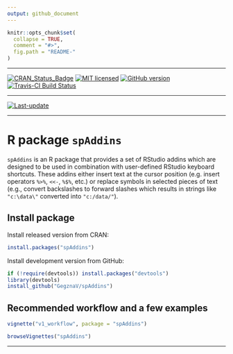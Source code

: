 ```yaml
---
output: github_document
---
```


<!-- README.md is generated from README.Rmd. Please edit that file -->

```r
knitr::opts_chunk$set(
  collapse = TRUE,
  comment = "#>",
  fig.path = "README-"
)
```

***

[![CRAN_Status_Badge](http://www.r-pkg.org/badges/version/spAddins)](https://cran.r-project.org/package=spAddins)
[![MIT licensed](https://img.shields.io/badge/license-MIT-blue.svg)](https://opensource.org/licenses/MIT)
[![GitHub version](https://img.shields.io/badge/GitHub-v`r packageVersion("spAddins")`-brightgreen.svg)](https://github.com/GegznaV/spAddins)
[![Travis-CI Build Status](https://travis-ci.org/GegznaV/spAddins.png?branch=master)](https://travis-ci.org/GegznaV/spAddins)

***

[![Last-update](https://img.shields.io/badge/last%20update-`r gsub('-', '--', Sys.Date())`-yellowgreen.svg)](/commits/master)

***


  
R package `spAddins` 
====================

`spAddins` is an R package that provides a set of RStudio addins which
are designed to be used in
combination with user-defined RStudio keyboard shortcuts. These
addins either insert text at the cursor position (e.g. insert
operators `%>%`, `<<-`, `%$%`, etc.) or replace symbols in selected
pieces of text (e.g., convert backslashes to forward slashes which results 
in strings like `"c:\data\"` converted into `"c:/data/"`).

Install package
----------------

Install released version from CRAN:
```r
install.packages("spAddins")
```

Install development version from GitHub:
```r
if (!require(devtools)) install.packages("devtools")
library(devtools)
install_github("GegznaV/spAddins")
```

Recommended workflow and a few examples
---------------------------------------

```r
vignette("v1_workflow", package = "spAddins")

browseVignettes("spAddins")
```


* * *


